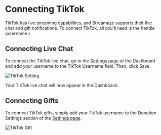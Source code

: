 # Connecting TikTok

TikTok has live streaming capabilities, and Streamaze supports their live chat and gift notifications. To connect TikTok, all you'll need is the handle (username.)

## Connecting Live Chat

To connect the TikTok live chat, go to the [Settings page](https://streamaze.live/settings) of the Dashboard and add your username to the TikTok Username field. Then, click Save.

![TikTok Setting](/images/chat/tiktok-setting.png)

Your TikTok live chat will now appear in the Dashboard.

## Connecting Gifts

To connect TikTok gifts, simply add your TikTok username to the Donation Settings section of the [Settings page](https://streamaze.live/settings).

![TikTok Gift](/images/donations/tiktok-setting.png)
